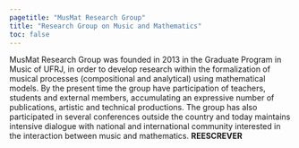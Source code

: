 ```yaml
---
pagetitle: "MusMat Research Group"
title: "Research Group on Music and Mathematics"
toc: false
---
```


MusMat Research Group was founded in 2013 in the Graduate Program in Music of UFRJ, in order to develop research within the formalization of musical processes (compositional and analytical) using mathematical models. By the present time the group have participation of teachers, students and external members, accumulating an expressive number of publications, artistic and technical productions. The group has also participated in several conferences outside the country and today maintains intensive dialogue with national and international community interested in the interaction between music and mathematics. **REESCREVER**